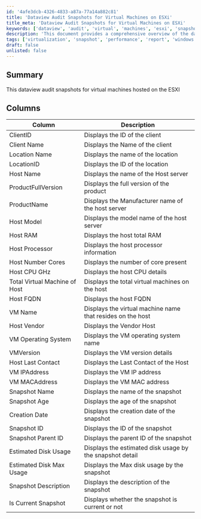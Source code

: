 ```yaml
---
id: '4afe3dcb-4326-4833-a87a-77a14a882c81'
title: 'Dataview Audit Snapshots for Virtual Machines on ESXi'
title_meta: 'Dataview Audit Snapshots for Virtual Machines on ESXi'
keywords: ['dataview', 'audit', 'virtual', 'machines', 'esxi', 'snapshot']
description: 'This document provides a comprehensive overview of the dataview audit snapshots for virtual machines hosted on the ESXi platform, detailing the relevant columns and their descriptions for effective management and monitoring.'
tags: ['virtualization', 'snapshot', 'performance', 'report', 'windows']
draft: false
unlisted: false
---
```

## Summary

This dataview audit snapshots for virtual machines hosted on the ESXI

## Columns

| Column                        | Description                                           |
|-------------------------------|-------------------------------------------------------|
| ClientID                      | Displays the ID of the client                         |
| Client Name                   | Displays the Name of the client                       |
| Location Name                 | Displays the name of the location                     |
| LocationID                    | Displays the ID of the location                       |
| Host Name                     | Displays the name of the Host server                  |
| ProductFullVersion            | Displays the full version of the product              |
| ProductName                   | Displays the Manufacturer name of the host server     |
| Host Model                    | Displays the model name of the host server            |
| Host RAM                      | Displays the host total RAM                           |
| Host Processor                | Displays the host processor information                |
| Host Number Cores             | Displays the number of core present                   |
| Host CPU GHz                  | Displays the host CPU details                         |
| Total Virtual Machine of Host  | Displays the total virtual machines on the host       |
| Host FQDN                    | Displays the host FQDN                                |
| VM Name                       | Displays the virtual machine name that resides on the host |
| Host Vendor                   | Displays the Vendor Host                              |
| VM Operating System           | Displays the VM operating system name                 |
| VMVersion                     | Displays the VM version details                       |
| Host Last Contact             | Displays the Last Contact of the Host                 |
| VM IPAddress                  | Displays the VM IP address                            |
| VM MACAddress                 | Displays the VM MAC address                           |
| Snapshot Name                 | Displays the name of the snapshot                     |
| Snapshot Age                  | Displays the age of the snapshot                      |
| Creation Date                 | Displays the creation date of the snapshot            |
| Snapshot ID                   | Displays the ID of the snapshot                       |
| Snapshot Parent ID            | Displays the parent ID of the snapshot                |
| Estimated Disk Usage          | Displays the estimated disk usage by the snapshot detail |
| Estimated Disk Max Usage      | Displays the Max disk usage by the snapshot           |
| Snapshot Description           | Displays the description of the snapshot              |
| Is Current Snapshot           | Displays whether the snapshot is current or not       |













